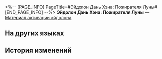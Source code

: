 <%-- [PAGE_INFO]
PageTitle=#Эйдолон Дань Хэна: Пожирателя Луны#
[END_PAGE_INFO] --%>
{{Предмет Инфобокс
|id          = 11213
|Изображение = Предмет Эйдолон Дань Хэна- Пожирателя Луны.png
|Тип         = Материал активации эйдолона
|Инвентарь   = 
|Редкость    = 5
|Эффект      = 
|Описание    = Материал для повышения уровня Эйдолона Дань Хэна: Пожирателя Луны.
}}
'''Эйдолон Дань Хэна: Пожирателя Луны''' — [[Материал активации эйдолона]].

==На других языках==
{{На других языках
|en   = Dan Heng • Imbibitor Lunae's Eidolon
|zhs  = 【丹恒•饮月】的星魂
|zht  = 【丹恆•飲月】的星魂
|ja   = 「丹恒・飲月」の星魂
|ko   = [단항•음월]의 성혼
|es   = Eidolon de Dan Heng - Imbibitor Lunae
|fr   = Eidolon de Dan&nbsp;Heng • Imbibitor Lunae
|ru   = Эйдолон Дань Хэна: Пожирателя Луны
|th   = Eidolon ของ Dan Heng - จ้าวยลจันทรา
|vi   = Tinh Hồn Dan Heng - Ẩm Nguyệt
|de   = Dan Heng – Imbibitor Lunaes Eidolon
|id   = Dan Heng • Imbibitor Lunae's Eidolon
|pt   = Eidolon de Dan Heng - Embebidor Lunae
}}

==История изменений==
{{История изменений|3.5}}